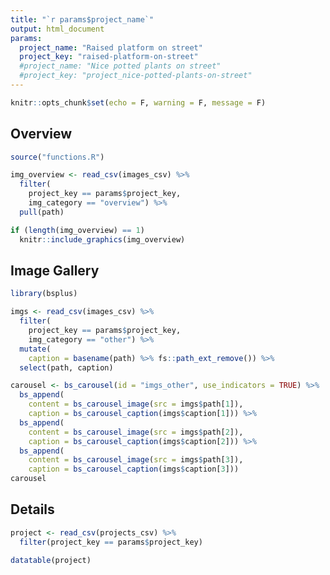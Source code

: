 ```yaml
---
title: "`r params$project_name`"
output: html_document
params:
  project_name: "Raised platform on street"
  project_key: "raised-platform-on-street"
  #project_name: "Nice potted plants on street"
  #project_key: "project_nice-potted-plants-on-street"
---
```


```r
knitr::opts_chunk$set(echo = F, warning = F, message = F)
```

## Overview

```r
source("functions.R")

img_overview <- read_csv(images_csv) %>% 
  filter(
    project_key == params$project_key,
    img_category == "overview") %>% 
  pull(path)

if (length(img_overview) == 1)
  knitr::include_graphics(img_overview)
```

## Image Gallery

```r
library(bsplus)

imgs <- read_csv(images_csv) %>% 
  filter(
    project_key == params$project_key,
    img_category == "other") %>% 
  mutate(
    caption = basename(path) %>% fs::path_ext_remove()) %>% 
  select(path, caption)

carousel <- bs_carousel(id = "imgs_other", use_indicators = TRUE) %>% 
  bs_append(
    content = bs_carousel_image(src = imgs$path[1]),
    caption = bs_carousel_caption(imgs$caption[1])) %>%
  bs_append(
    content = bs_carousel_image(src = imgs$path[2]),
    caption = bs_carousel_caption(imgs$caption[2])) %>%
  bs_append(
    content = bs_carousel_image(src = imgs$path[3]),
    caption = bs_carousel_caption(imgs$caption[3])) 
carousel
```

## Details

```r
project <- read_csv(projects_csv) %>% 
  filter(project_key == params$project_key)

datatable(project)
```
